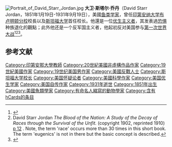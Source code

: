 [[File:Portrait_of_David_Starr_Jordan.jpg|thumb]]
'''大卫·斯塔尔·乔丹'''（David Starr Jordan，1851年1月19日-1931年9月19日），美國[[鱼类学|鱼类学家]]，曾任[[印第安纳大学布卢明顿分校|印第安纳大学布卢明顿分校]]校長以及[[斯坦福大学|斯坦福大学]]首任校长。他還是一位[[優生學|优生主义者]]，其发表過[[恐惧|恐惧]]种族退化的觀點；此外他还是一个反军国主义者，他起初反对美国参与[[第一次世界大战|第一次世界大战]]<ref>{{Cite journal|title=David Starr Jordan '72|url=http://ecommons.cornell.edu/bitstream/1813/25746/1/001_06.pdf|date=May 10, 1899|journal=Cornell Alumni News|issue=6|volume=I|pages=39, 43|access-date=2021-02-20|archive-date=2019-02-12|archive-url=https://web.archive.org/web/20190212130959/https://ecommons.cornell.edu/bitstream/handle/1813/25746/001_06.pdf?sequence=1|dead-url=no}}</ref><ref>David Starr Jordan ''The Blood of the Nation: A Study of the Decay of Races through the Survival of the Unfit.'' (copyright 1902, reprinted 1910) [https://play.google.com/books/reader?id=hfomB9SzXJQC&pg=GBS.PA12 p 12] {{Wayback|url=https://play.google.com/books/reader?id=hfomB9SzXJQC&pg=GBS.PA12|date=20201030191938}}. Note, the term 'race' occurs more than 30 times in this short book. The term 'eugenics' is not in there but the basic concept is described.</ref><ref name="Abrahamson1976">{{Cite journal|title=David Starr Jordan and American Antimilitarism|url=https://www.jstor.org/stable/40489774|last=Abrahamson|first=James L.|date=1976|journal=The Pacific Northwest Quarterly|issue=2|volume=67|pages=76–87|issn=0030-8803|jstor=40489774|access-date=2022-01-08|archive-date=2022-05-13|archive-url=https://web.archive.org/web/20220513051410/https://www.jstor.org/stable/40489774}}</ref>。

==参考文献==
{{reflist}}
{{Authority control}}
{{科学家小作品}}

[[Category:印第安那大學教師|Category:印第安那大學教師]]
[[Category:20世紀美國非虛構作品作家|Category:20世紀美國非虛構作品作家]]
[[Category:19世紀美國作家|Category:19世紀美國作家]]
[[Category:19世纪美国男作家|Category:19世纪美国男作家]]
[[Category:美國反戰人士|Category:美國反戰人士]]
[[Category:斯坦福大学校长|Category:斯坦福大学校长]]
[[Category:美国怀疑论者|Category:美国怀疑论者]]
[[Category:美國科學作家|Category:美國科學作家]]
[[Category:美国优生学家|Category:美国优生学家]]
[[Category:美国自传作家|Category:美国自传作家]]
[[Category:1931年逝世|Category:1931年逝世]]
[[Category:1851年出生|Category:1851年出生]]
[[Category:美國魚類學家|Category:美國魚類學家]]
[[Category:有命名人縮寫的動物學家|Category:有命名人縮寫的動物學家]]
[[Category:含有hCards的条目|Category:含有hCards的条目]]